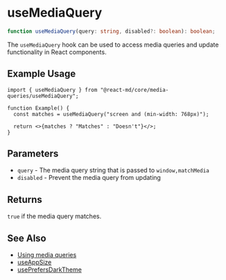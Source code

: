 # useMediaQuery

```ts
function useMediaQuery(query: string, disabled?: boolean): boolean;
```

The `useMediaQuery` hook can be used to access media queries and update
functionality in React components.

## Example Usage

```tsx
import { useMediaQuery } from "@react-md/core/media-queries/useMediaQuery";

function Example() {
  const matches = useMediaQuery("screen and (min-width: 768px)");

  return <>{matches ? "Matches" : "Doesn't"}</>;
}
```

## Parameters

- `query` - The media query string that is passed to `window,matchMedia`
- `disabled` - Prevent the media query from updating

## Returns

`true` if the media query matches.

## See Also

- [Using media queries](https://developer.mozilla.org/en-US/docs/Web/CSS/CSS_media_queries/Using_media_queries)
- [useAppSize](./use-app-size)
- [usePrefersDarkTheme](./use-prefers-dark-theme)
